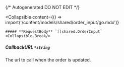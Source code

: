 {/* Autogenerated DO NOT EDIT  */}

<Collapsible
    content={() => import('/content/models/shared/order_input/go.mdx')}
>
    ##### **RequestBody** `[]shared.OrderInput`
    <Collapsible.Break/>
</Collapsible>

##### **CallbackURL** `*string`
The url to call when the order is updated.

